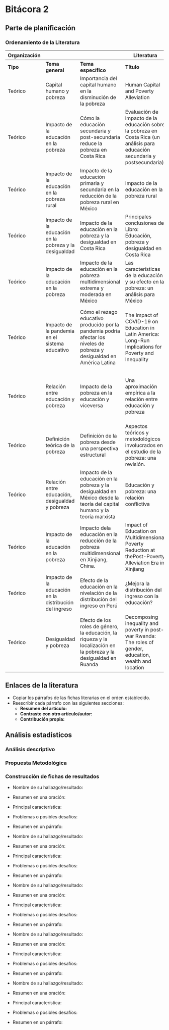 # Bitácora 2

## Parte de planificación

### Ordenamiento de la Literatura

| Organización |                                                        |                                                                                                                          | Literatura                                                                                                                    |         |                                                                                           |
|--------------|--------------------------------------------------------|--------------------------------------------------------------------------------------------------------------------------|-------------------------------------------------------------------------------------------------------------------------------|---------|-------------------------------------------------------------------------------------------|
| **Tipo**     | **Tema general**                                       | **Tema específico**                                                                                                      | **Título**                                                                                                                    | **Año** | **Autor(es)**                                                                             |
| Teórico      | Capital humano y pobreza                               | Importancia del capital humano en la disminución de la pobreza                                                           | Human Capital and Poverty Alleviation                                                                                         | 1995    | Gary S. Becker                                                                            |
| Teórico      | Impacto de la educación en la pobreza                  | Cómo la educación secundaria y post-secundaria reduce la pobreza en Costa Rica                                           | Evaluación de impacto de la educación sobre la pobreza en Costa Rica (un análisis para educación secundaria y postsecundaria) | 2015    | Carmen Sánchez                                                                            |
| Teórico      | Impacto de la educación en la pobreza rural            | Impacto de la educación primaria y secundaria en la reducción de la pobreza rural en México                              | Impacto de la educación en la pobreza rural                                                                                   | 2009    | Juan Luis Ordaz                                                                           |
| Teórico      | Impacto de la educación en la pobreza y la desigualdad | Impacto de la educación en la pobreza y la desigualdad en Costa Rica                                                     | Principales conclusiones del Libro: Educación, pobreza y desigualdad en Costa Rica                                            | s.f.    | Leonardo Sánchez y Rafael Arias                                                           |
| Teórico      | Impacto de la educación en la pobreza                  | Impacto de la educación en la pobreza multidimensional extrema y moderada en México                                      | Las características de la educación y su efecto en la pobreza: un análisis para México                                        | 2024    | Omar Ricárdez y David Robles                                                              |
| Teórico      | Impacto de la pandemia en el sistema educativo         | Cómo el rezago educativo producido por la pandemia podría afectar los niveles de pobreza y desigualdad en América Latina | The Impact of COVID-19 on Education in Latin America: Long-Run Implications for Poverty and Inequality                        | 2024    | Jessica Bracco, Matías Ciaschi, Leonardo Gasparini y Mariana Marchionni y Guido Neidhöfer |
| Teórico      | Relación entre educación y pobreza                     | Impacto de la pobreza en la educación y viceversa                                                                        | Una aproximación empírica a la relación entre educación y pobreza                                                             | 2007    | Luis Fernando Aguado, Luis Eduardo Girón y Fernando Salazar                               |
| Teórico      | Definición teórica de la pobreza                       | Definición de la pobreza desde una perspectiva estructural                                                               | Aspectos teóricos y metodológicos involucrados en el estudio de la pobreza: una revisión.                                     | s.f.    | Adrian Rodríguez                                                                          |
| Teórico      | Relación entre educación, desigualdad y pobreza        | Impacto de la educación en la pobreza y la desigualdad en México desde la teoría del capital humano y la teoría marxista | Educación y pobreza: una relación conflictiva                                                                                 | 2001    | Miguel Bazdresch                                                                          |
| Teórico      | Impacto de la educación en la pobreza                  | Impacto dela educación en la reducción de la pobreza multidimensional en Xinjiang, China.                                | Impact of Education on Multidimensional Poverty Reduction at thePost-Poverty Alleviation Era in Xinjiang                      | 2023    | Jian Qiu, Hongsen Wang y Ailida Aikerbayr                                                 |
| Teórico      | Impacto de la educación en la distribución del ingreso | Efecto de la educación en la nivelación de la distribución del ingreso en Perú                                           | ¿Mejora la distribución del ingreso con la educación?                                                                         | 2010    | Adolfo Figueroa                                                                           |
| Teórico      | Desigualdad y pobreza                                  | Efecto de los roles de género, la educación, la riqueza y la localización en la pobreza y la desigualdad en Ruanda       | Decomposing inequality and poverty in post-war Rwanda: The roles of gender, education, wealth and location                    | 2015    | Kate Finnoff                                                                              |

## Enlaces de la literatura

* Copiar los párrafos de las fichas literarias en el orden establecido.
* Reescribir cada párrafo con las siguientes secciones:
  + **Resumen del artículo:**
  + **Contraste con otro artículo/autor:**
  + **Contribución propia:**
  
## Análisis estadísticos

### Análisis descriptivo



### Propuesta Metodológica



### Construcción de fichas de resultados

- Nombre de su hallazgo/resultado: 
- Resumen en una oración: 
- Principal característica: 
- Problemas o posibles desafíos: 
- Resumen en un párrafo:

- Nombre de su hallazgo/resultado: 
- Resumen en una oración: 
- Principal característica: 
- Problemas o posibles desafíos: 
- Resumen en un párrafo:

- Nombre de su hallazgo/resultado: 
- Resumen en una oración: 
- Principal característica: 
- Problemas o posibles desafíos: 
- Resumen en un párrafo:

- Nombre de su hallazgo/resultado: 
- Resumen en una oración: 
- Principal característica: 
- Problemas o posibles desafíos: 
- Resumen en un párrafo:

- Nombre de su hallazgo/resultado: 
- Resumen en una oración: 
- Principal característica: 
- Problemas o posibles desafíos: 
- Resumen en un párrafo:
